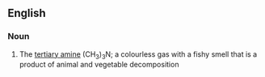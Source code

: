 ==English==

===Noun===
{{wikipedia}}
{{en-noun|sg=[[trimethyl]][[amine]]|-}}

#{{organic compound}} The [[tertiary amine]] (CH<sub>3</sub>)<sub>3</sub>N; a colourless gas with a fishy smell that is a product of animal and vegetable decomposition